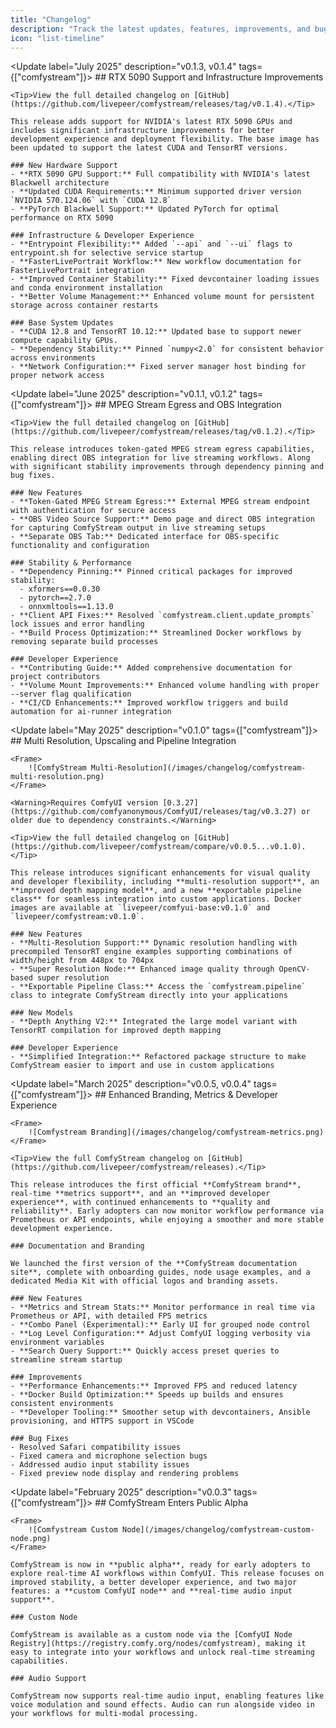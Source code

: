 ```yaml
---
title: "Changelog"
description: "Track the latest updates, features, improvements, and bug fixes for the ComfyStream toolkit."
icon: "list-timeline"
---
```


<Update label="July 2025" description="v0.1.3, v0.1.4" tags={["comfystream"]}>
    ## RTX 5090 Support and Infrastructure Improvements

    <Tip>View the full detailed changelog on [GitHub](https://github.com/livepeer/comfystream/releases/tag/v0.1.4).</Tip>

    This release adds support for NVIDIA's latest RTX 5090 GPUs and includes significant infrastructure improvements for better development experience and deployment flexibility. The base image has been updated to support the latest CUDA and TensorRT versions.

    ### New Hardware Support
    - **RTX 5090 GPU Support:** Full compatibility with NVIDIA's latest Blackwell architecture
    - **Updated CUDA Requirements:** Minimum supported driver version `NVIDIA 570.124.06` with `CUDA 12.8`
    - **PyTorch Blackwell Support:** Updated PyTorch for optimal performance on RTX 5090

    ### Infrastructure & Developer Experience
    - **Entrypoint Flexibility:** Added `--api` and `--ui` flags to entrypoint.sh for selective service startup
    - **FasterLivePortrait Workflow:** New workflow documentation for FasterLivePortrait integration
    - **Improved Container Stability:** Fixed devcontainer loading issues and conda environment installation
    - **Better Volume Management:** Enhanced volume mount for persistent storage across container restarts

    ### Base System Updates
    - **CUDA 12.8 and TensorRT 10.12:** Updated base to support newer compute capability GPUs.
    - **Dependency Stability:** Pinned `numpy<2.0` for consistent behavior across environments
    - **Network Configuration:** Fixed server manager host binding for proper network access

</Update>

<Update label="June 2025" description="v0.1.1, v0.1.2" tags={["comfystream"]}>
    ## MPEG Stream Egress and OBS Integration

    <Tip>View the full detailed changelog on [GitHub](https://github.com/livepeer/comfystream/releases/tag/v0.1.2).</Tip>

    This release introduces token-gated MPEG stream egress capabilities, enabling direct OBS integration for live streaming workflows. Along with significant stability improvements through dependency pinning and bug fixes.

    ### New Features
    - **Token-Gated MPEG Stream Egress:** External MPEG stream endpoint with authentication for secure access
    - **OBS Video Source Support:** Demo page and direct OBS integration for capturing ComfyStream output in live streaming setups
    - **Separate OBS Tab:** Dedicated interface for OBS-specific functionality and configuration

    ### Stability & Performance
    - **Dependency Pinning:** Pinned critical packages for improved stability:
      - xformers==0.0.30
      - pytorch==2.7.0
      - onnxmltools==1.13.0
    - **Client API Fixes:** Resolved `comfystream.client.update_prompts` lock issues and error handling
    - **Build Process Optimization:** Streamlined Docker workflows by removing separate build processes

    ### Developer Experience
    - **Contributing Guide:** Added comprehensive documentation for project contributors
    - **Volume Mount Improvements:** Enhanced volume handling with proper --server flag qualification
    - **CI/CD Enhancements:** Improved workflow triggers and build automation for ai-runner integration

</Update>

<Update label="May 2025" description="v0.1.0" tags={["comfystream"]}>
    ## Multi Resolution, Upscaling and Pipeline Integration

    <Frame>
        ![ComfyStream Multi-Resolution](/images/changelog/comfystream-multi-resolution.png)
    </Frame>

    <Warning>Requires ComfyUI version [0.3.27](https://github.com/comfyanonymous/ComfyUI/releases/tag/v0.3.27) or older due to dependency constraints.</Warning>

    <Tip>View the full detailed changelog on [GitHub](https://github.com/livepeer/comfystream/compare/v0.0.5...v0.1.0).</Tip>

    This release introduces significant enhancements for visual quality and developer flexibility, including **multi-resolution support**, an **improved depth mapping model**, and a new **exportable pipeline class** for seamless integration into custom applications. Docker images are available at `livepeer/comfyui-base:v0.1.0` and `livepeer/comfystream:v0.1.0`.

    ### New Features
    - **Multi-Resolution Support:** Dynamic resolution handling with precompiled TensorRT engine examples supporting combinations of width/height from 448px to 704px
    - **Super Resolution Node:** Enhanced image quality through OpenCV-based super resolution
    - **Exportable Pipeline Class:** Access the `comfystream.pipeline` class to integrate ComfyStream directly into your applications

    ### New Models
    - **Depth Anything V2:** Integrated the large model variant with TensorRT compilation for improved depth mapping

    ### Developer Experience
    - **Simplified Integration:** Refactored package structure to make ComfyStream easier to import and use in custom applications

</Update>

<Update label="March 2025" description="v0.0.5, v0.0.4" tags={["comfystream"]}>
    ## Enhanced Branding, Metrics & Developer Experience

    <Frame>
        ![Comfystream Branding](/images/changelog/comfystream-metrics.png)
    </Frame>

    <Tip>View the full ComfyStream changelog on [GitHub](https://github.com/livepeer/comfystream/releases).</Tip>

    This release introduces the first official **ComfyStream brand**, real-time **metrics support**, and an **improved developer experience**, with continued enhancements to **quality and reliability**. Early adopters can now monitor workflow performance via Prometheus or API endpoints, while enjoying a smoother and more stable development experience.

    ### Documentation and Branding

    We launched the first version of the **ComfyStream documentation site**, complete with onboarding guides, node usage examples, and a dedicated Media Kit with official logos and branding assets.

    ### New Features
    - **Metrics and Stream Stats:** Monitor performance in real time via Prometheus or API, with detailed FPS metrics
    - **Combo Panel (Experimental):** Early UI for grouped node control
    - **Log Level Configuration:** Adjust ComfyUI logging verbosity via environment variables
    - **Search Query Support:** Quickly access preset queries to streamline stream startup

    ### Improvements
    - **Performance Enhancements:** Improved FPS and reduced latency
    - **Docker Build Optimization:** Speeds up builds and ensures consistent environments
    - **Developer Tooling:** Smoother setup with devcontainers, Ansible provisioning, and HTTPS support in VSCode

    ### Bug Fixes
    - Resolved Safari compatibility issues
    - Fixed camera and microphone selection bugs
    - Addressed audio input stability issues
    - Fixed preview node display and rendering problems

</Update>

<Update label="February 2025" description="v0.0.3" tags={["comfystream"]}>
    ## ComfyStream Enters Public Alpha

    <Frame>
        ![Comfystream Custom Node](/images/changelog/comfystream-custom-node.png)
    </Frame>

    ComfyStream is now in **public alpha**, ready for early adopters to explore real-time AI workflows within ComfyUI. This release focuses on improved stability, a better developer experience, and two major features: a **custom ComfyUI node** and **real-time audio input support**.

    ### Custom Node

    ComfyStream is available as a custom node via the [ComfyUI Node Registry](https://registry.comfy.org/nodes/comfystream), making it easy to integrate into your workflows and unlock real-time streaming capabilities.

    ### Audio Support

    ComfyStream now supports real-time audio input, enabling features like voice modulation and sound effects. Audio can run alongside video in your workflows for multi-modal processing.

</Update>
